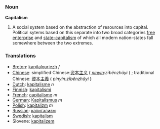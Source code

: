 === Noun ===

'''Capitalism'''

#A social system based on the abstraction of resources into capital. Political sytems based on this separate into two broad categories [[free enterprise]] and [[state-capitalism]] of which all modern nation-states fall somewhere between the two extremes.

===Translations===
*[[Breton]]: [[kapitalouriezh]] ''f''
*[[Chinese]]: simplified Chinese:[[资本主义]] ( ''[[pinyin]]:zīběnzhǔyì'' ) ; traditional Chinese: [[資本主義]] ( ''pinyin:zīběnzhǔyì'' )
*[[Dutch]]: [[kapitalisme]] ''n''
*[[Finnish]]: [[kapitalismi]]
*[[French]]: [[capitalisme]] ''m''
*[[German]]: [[Kapitalismus]] ''m''
*[[Polish]]: [[kapitalizm]] ''m''
*[[Russian]]: [[капитализм]]
*[[Swedish]]: [[kapitalism]]
*Slovene: [[kapitalizem]]